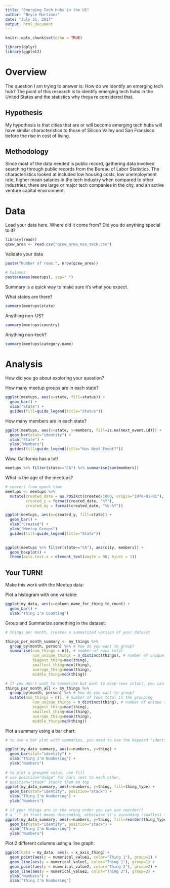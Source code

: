 ```yaml
---
title: "Emerging Tech Hubs in the US"
author: "Bryce Martinez"
date: "July 31, 2017"
output: html_document
---
```


```r
knitr::opts_chunk$set(echo = TRUE)

library(dplyr)
library(ggplot2)
```

# Overview

The question I am trying to answer is: How do we identify an emerging tech hub? The point of this research is to identify emerging tech hubs in the United States and the statistics why theya re considered that.

## Hypothesis

My hypothesis is that cities that are or will become emerging tech hubs will have similar characteristics to those of Silicon Valley and San Fransisco before the rise in cost of living.

## Methodology

Since most of the data needed is public record, gathering data involved searching through public records from the Bureau of Labor Statistics. The characteristics looked at included low housing costs, low unemployment rate, higher mean salaries in the tech industry when compared to other industries, there are large or major tech companies in the city, and an active venture capital environment.

# Data

Load your data here. Where did it come from? Did you do anything special to it?

```r
library(readr)
qcew_area <- read.csv("qcew_area_msa_tech.csv")
```

Validate your data
```r

paste("Number of rows:", nrow(qcew_area))

# Columns
paste(names(meetups), sep=" ")
```

Summary is a quick way to make sure it's what you expect.

What states are there?
```r
summary(meetups$state)
```

Anything non-US?
```r
summary(meetups$country)
```

Anything non-tech?
```r
summary(meetups$category.name)
```

# Analysis

How did you go about exploring your question?

How many meetup groups are in each state?

```r
ggplot(meetups, aes(x=state, fill=status)) +
  geom_bar() +
  xlab("State") +
  guides(fill=guide_legend(title="Status"))
```

How many members are in each state?

```r
ggplot(meetups, aes(x=state, y=members, fill=is.na(next_event.id))) +
  geom_bar(stat="identity") +
  xlab("State") +
  ylab("Members")
  guides(fill=guide_legend(title="Has Next Event?"))
```

Wow, California has a lot!

```r
meetups %>% filter(state=="CA") %>% summarise(sum(members))
```

What is the age of the meetups?

```r
# convert from epoch time
meetups <- meetups %>%
  mutate(created_date = as.POSIXct(created/1000, origin="1970-01-01"),
         created_y = format(created_date, "%Y"),
         created_my = format(created_date, "%b-%Y"))
```


```r
ggplot(meetups, aes(x=created_y, fill=state)) +
  geom_bar() +
  xlab("Created") +
  ylab("Meetup Groups")
  guides(fill=guide_legend(title="State"))
  
```


```r
ggplot(meetups %>% filter(state=="CA"), aes(city, members)) +
  geom_boxplot() +
  theme(axis.text.x = element_text(angle = 90, hjust = 1))
```

## Your TURN!

Make this work with the Meetup data:

Plot a histogram with one variable:

```r
ggplot(my_data, aes(x=column_name_for_thing_to_count) +
  geom_bar() +
  xlab("Thing I'm Counting")
```

Group and Summarize something in the dataset:

```r
# things per month, creates a summarized version of your dataset

things_per_month_summary <- my_things %>%
  group_by(month, person) %>% # how do you want to group?
  summarise(num_things = n(), # number of rows total
			num_unique_things = n_distinct(things), # number of unique things (doesn't count repeats)
            biggest_thing=max(thing),
			smallest_thing=min(thing),
			average_thing=mean(thing),
			middle_thing=med(thing))

# If you don't want to summarize but want to keep rows intact, you can use "mutate" instead
things_per_month_all <- my_things %>%
  group_by(month, person) %>% # how do you want to group?
  mutate(num_things = n(), # number of rows total in the grouping
			num_unique_things = n_distinct(thing), # number of unique things (doesn't count repeats)
            biggest_thing=max(thing),
			smallest_thing=min(thing),
			average_thing=mean(thing),
			middle_thing=med(thing))
```

Plot a summary using a bar chart:

```r
# to use a bar plot with summaries, you need to use the keyword "identity"

ggplot(my_data_summary, aes(x=numbers, y=thing) +
  geom_bar(stat="identity") +
  xlab("Thing I'm Numbering") +
  ylab("Numbers")
	   
# to plot a grouped value, use fill
# use position="dodge" for bars next to each other, 
# position="stack" stacks them on top
ggplot(my_data_summary, aes(x=numbers, y=thing, fill=thing_type) +
  geom_bar(stat="identity", position="stack") +
  xlab("Thing I'm Numbering") +
  ylab("Numbers")

# if your things are in the wrong order you can use reorder()
# a "-" in front means descending, otherwise it's ascending (smallest first)
ggplot(my_data_summary, aes(x=numbers, y=thing, fill=reorder(thing_type, -num_things)) +
  geom_bar(stat="identity", position="stack") +
  xlab("Thing I'm Numbering") +
  ylab("Numbers") 
```


Plot 2 different columns using a line graph:

```r
ggplot(data = my_data, aes(x = x_axis_thing) +
  geom_point(aes(y = numerical_value1, color="Thing 1"), group=1) +
  geom_line(aes(y = numerical_value1, color="Thing 1"), group=1) +
  geom_point(aes(y = numerical_value2, color="Thing 2"), group=2) +
  geom_line(aes(y = numerical_value2, color="Thing 2"), group=2) +
  ylab("Numbers") +
  xlab("Thing I'm Numbering")
```


